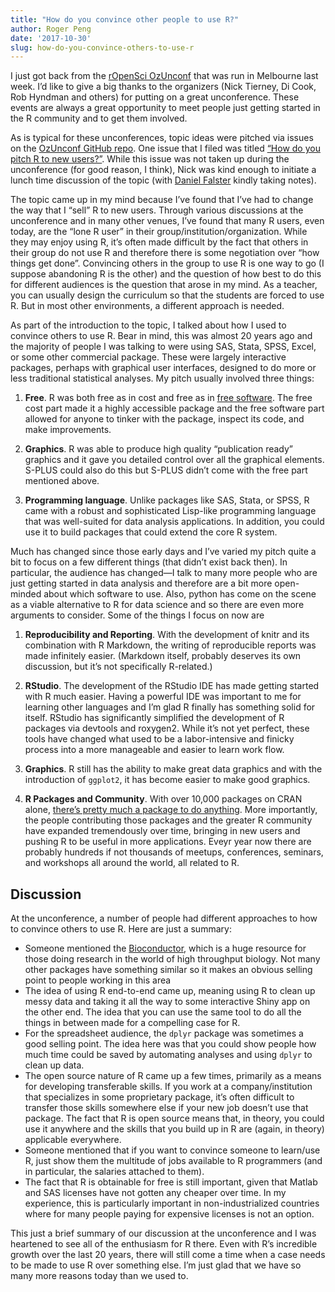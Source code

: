 ```yaml
---
title: "How do you convince other people to use R?"
author: Roger Peng
date: '2017-10-30'
slug: how-do-you-convince-others-to-use-r
---
```


I just got back from the [rOpenSci OzUnconf](http://ozunconf17.ropensci.org) that was run in Melbourne last week. I’d like to give a big thanks to the organizers (Nick Tierney, Di Cook, Rob Hyndman and others) for putting on a great unconference. These events are always a great opportunity to meet people just getting started in the R community and to get them involved. 

As is typical for these unconferences, topic ideas were pitched via issues on the [OzUnconf GitHub repo](https://github.com/ropensci/ozunconf17/issues/). One issue that I filed was titled [“How do you pitch R to new users?”](https://github.com/ropensci/ozunconf17/issues/30). While this issue was not taken up during the unconference (for good reason, I think), Nick was kind enough to initiate a lunch time discussion of the topic (with [Daniel Falster](http://twitter.com/adaptive_plant) kindly taking notes). 

The topic came up in my mind because I’ve found that I’ve had to change the way that I “sell” R to new users. Through various discussions at the unconference and in many other venues, I’ve found that many R users, even today, are the “lone R user” in their group/institution/organization. While they may enjoy using R, it’s often made difficult by the fact that others in their group do not use R and therefore there is some negotiation over “how things get done”. Convincing others in the group to use R is one way to go (I suppose abandoning R is the other) and the question of how best to do this for different audiences is the question that arose in my mind. As a teacher, you can usually design the curriculum so that the students are forced to use R. But in most other environments, a different approach is needed.

As part of the introduction to the topic, I talked about how I used to convince others to use R. Bear in mind, this was almost 20 years ago and the majority of people I was talking to were using SAS, Stata, SPSS, Excel, or some other commercial package. These were largely interactive packages, perhaps with graphical user interfaces, designed to do more or less traditional statistical analyses. My pitch usually involved three things:

1. **Free**. R was both free as in cost and free as in [free software](http://www.fsf.org). The free cost part made it a highly accessible package and the free software part allowed for anyone to tinker with the package, inspect its code, and make improvements.

2. **Graphics**.  R was able to produce high quality “publication ready” graphics and it gave you detailed control over all the graphical elements. S-PLUS could also do this but S-PLUS didn’t come with the free part mentioned above.

3. **Programming language**. Unlike packages like SAS, Stata, or SPSS, R came with a robust and sophisticated Lisp-like programming language that was well-suited for data analysis applications. In addition, you could use it to build packages that could extend the core R system.

Much has changed since those early days and I’ve varied my pitch quite a bit to focus on a few different things (that didn’t exist back then). In particular, the audience has changed—I talk to many more people who are just getting started in data analysis and therefore are a bit more open-minded about which software to use. Also, python has come on the scene as a viable alternative to R for data science and so there are even more arguments to consider. Some of the things I focus on now are

1. **Reproducibility  and Reporting**. With the development of knitr and its combination with R Markdown, the writing of reproducible reports was made infinitely easier. (Markdown itself, probably deserves its own discussion, but it’s not specifically R-related.)

2. **RStudio**. The development of the RStudio IDE has made getting started with R much easier. Having a powerful IDE was important to me for learning other languages and I’m glad R finally has something solid for itself. RStudio has significantly simplified the development of R packages via devtools and roxygen2. While it’s not yet perfect, these tools have changed what used to be a labor-intensive and finicky process into a more manageable and easier to learn work flow.

3. **Graphics**. R still has the ability to make great data graphics and with the introduction of `ggplot2`, it has become easier to make good graphics.

4. **R Packages and Community**. With over 10,000 packages on CRAN alone, [there’s pretty much a package to do anything](https://youtu.be/yhTerzNFLbo). More importantly, the people contributing those packages and the greater R community have expanded tremendously over time, bringing in new users and pushing R to be useful in more applications. Eveyr year now there are probably hundreds if not thousands of meetups, conferences, seminars, and workshops all around the world, all related to R.

## Discussion

At the unconference, a number of people had different approaches to how to convince others to use R. Here are just a summary:

* Someone mentioned the [Bioconductor](http://bioconductor.org), which is a huge resource for those doing research in the world of high throughput biology. Not many other packages have something similar so it makes an obvious selling point to people working in this area
* The idea of using R end-to-end came up, meaning using R to clean up messy data and taking it all the way to some interactive Shiny app on the other end. The idea that you can use the same tool to do all the things in between made for a compelling case for R.
* For the spreadsheet audience, the `dplyr` package was sometimes a good selling point. The idea here was that you could show people how much time could be saved by automating analyses and using `dplyr` to clean up data.
* The open source nature of R came up a few times, primarily as a means for developing transferable skills. If you work at a company/institution that specializes in some proprietary package, it’s often difficult to transfer those skills somewhere else if your new job doesn’t use that package. The fact that R is open source means that, in theory, you could use it anywhere and the skills that you build up in R are (again, in theory) applicable everywhere.
* Someone mentioned that if you want to convince someone to learn/use R, just show them the multitude of jobs available to R programmers (and in particular, the salaries attached to them). 
* The fact that R is obtainable for free is still important, given that Matlab and SAS licenses have not gotten any cheaper over time. In my experience, this is particularly important in non-industrialized countries where for many people paying for expensive licenses is not an option.

This just a brief summary of our discussion at the unconference and I was heartened to see all of the enthusiasm for R there. Even with R’s incredible growth over the last 20 years, there will still come a time when a case needs to be made to use R over something else. I’m just glad that we have so many more reasons today than we used to. 
